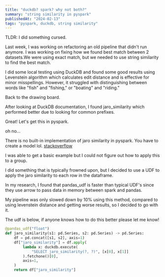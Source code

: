 ```yaml
---
title: "duckdb? spark? why not both?"
summary: "string similarity in pyspark"
publishedAt: "2024-02-13"
tags: "pyspark, duckdb, string similarity"
---
```


TLDR: I did something cursed.

Last week, I was working on refactoring an old pipeline that didn't run anymore. I was working on fixing how we found best match between 2 datasets.We were using exact match, but we needed to use string similarity to find the best match.

I did some local testing using DuckDB and found some good results using Levenstein algorithm which calculates edit distance and is effective for minor misspellings. However, it struggled with distinguishing between words like "fish" and "fishing," or "boating" and "riding."

Back to the drawing board.

After looking at DuckDB documentation, I found jaro_similarity which performed better due to looking for common prefixes.

Great! Let's get this in pyspark.

oh no...

There is no built-in implementation of jaro similarity in pyspark.
You have to create a model lol.
[stackoverflow](https://stackoverflow.com/questions/43938672/efficient-string-matching-in-apache-spark)

I was able to get a basic example but I could not figure out how to apply this to a group.

I did something that is typically frowned upon, but I decided to use a UDF to apply the jaro similarity to each row in the dataframe.

In my research, I found that pandas_udf is faster than typical UDF's since they use arrow to pass data in memory between spark and pandas.

My pipeline was only slowed down by 10% using this method, compared to using levenstein distance and getting worse results, so I decided to go with it.

The udf is below, if anyone knows how to do this better please let me know!

```python
@pandas_udf("float")
def jaro_similarity(s1: pd.Series, s2: pd.Series) -> pd.Series:
    df = pd.concat([s1, s2], axis=1)
    df["jaro_similarity"] = df.apply(
        lambda x: duckdb.execute(
            "SELECT jaro_similarity(?, ?)", [x[0], x[1]]
        ).fetchone()[0],
        axis=1,
    )
    return df["jaro_similarity"]
```
